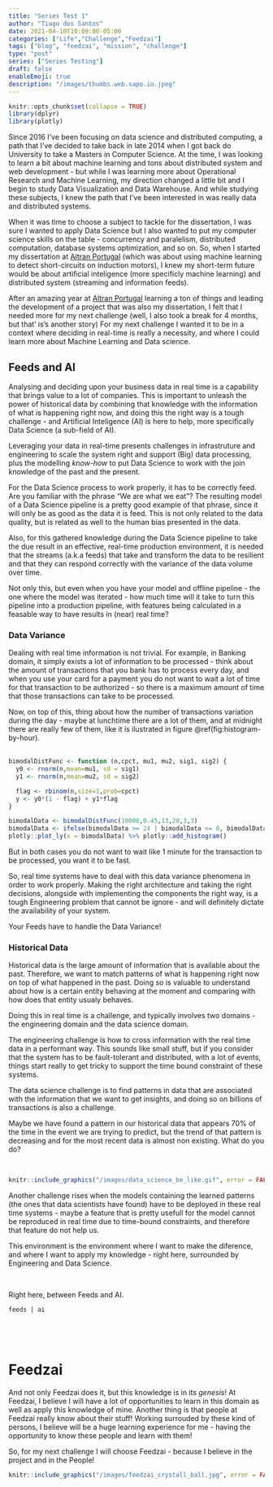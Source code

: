 ```yaml
---
title: "Series Test 1"
author: "Tiago dos Santos"
date: 2021-04-10T10:00:00-05:00
categories: ["Life","Challenge","Feedzai"]
tags: ["blog", "feedzai", "mission", "challenge"]
type: "post"
series: ["Series Testing"]
draft: false
enableEmoji: true
description: "/images/thumbs.web.sapo.io.jpeg"
---
```


```r
knitr::opts_chunk$set(collapse = TRUE)
library(dplyr)
library(plotly)
```

Since 2016 I've been focusing on data science and distributed computing, a path that I've decided to take back in late 2014 when I got back do University to take a Masters in Computer Science. 
At the time, I was looking to learn a bit about machine learning and tons about distributed system and web development - but while I was learning more about Operational Research and Machine Learning, my direction changed a little bit and I begin to  study Data Visualization and Data Warehouse. And while studying these subjects, I knew the path that I've been interested in was really data and distributed systems.

When it was time to choose a subject to tackle for the dissertation, I was sure I wanted to apply Data Science but I also wanted to put my computer science skills on the table - concurrency and paralelism, distributed computation, database systems optimization, and so on.
So, when I started my dissertation at [Altran Portugal](https://www.altran.com/pt/pt-pt) (which was about using machine learning to detect short-circuits on induction motors), I knew my short-term future would be about artificial inteligence (more specificly machine learning) and distributed system (streaming and information feeds).

After an amazing year at [Altran Portugal](https://www.altran.com/pt/pt-pt) learning a ton of things and leading the development of a project that was also my dissertation, I felt that I needed more for my next challenge (well, I also took a break for 4 months, but that' is's another story)
For my next challenge I wanted it to be in a context where deciding in real-time is really a necessity, and where I could learn more about Machine Learning and Data science.

## Feeds and AI

Analysing and deciding upon your business data in real time is a capability that brings value to a lot of companies. 
This is important to unleash the power of historical data by combining that knowledge with the information of what is happening right now, and doing this the right way is a tough challenge - and Artificial Inteligence (AI) is here to help, more specifically Data Science (a sub-field of AI). 

Leveraging your data in real-time presents challenges in infrastruture and engineering to scale the system right and support (Big) data processing, plus the modelling  *know-how* to put Data Science to work with the join knowledge of the past and the present. 

For the Data Science process to work properly, it has to be correctly feed. Are you familiar with the phrase "We are what we eat"? 
The resulting model of a Data Science pipeline is a pretty good example of that phrase, since it will only be as good as the data it is feed.
This is not only related to the data quality, but is related as well to the human bias presented in the data.

Also, for this gathered knowledge during the Data Science pipeline to take the due result in an effective, real-time production environment, it is needed that the streams (a.k.a feeds) that take and transform the data to be resilient and that they can respond correctly with the variance of the data volume over time.

Not only this, but even when you have your model and offline pipeline - the one where the model was iterated - how much time will it take to turn this pipeline into a production pipeline, with features being calculated in a feasable way to have results in (near) real time?

### Data Variance

Dealing with real time information is not trivial. For example, in Banking domain, it simply exists a lot of information to be processed - think about the amount of transactions that you bank has to process every day, and when you use your card for a payment you do not want to wait a lot of time for that transaction to be authorized - so there is a maximum amount of time that those transactions can take to be processed. 

Now, on top of this, thing about how the number of transactions variation during the day - maybe at lunchtime there are a lot of them, and at midnight there are really few of them, like it is ilustrated in figure \@ref(fig:histogram-by-hour). 
<br>
<br>

```r
bimodalDistFunc <- function (n,cpct, mu1, mu2, sig1, sig2) {
  y0 <- rnorm(n,mean=mu1, sd = sig1)
  y1 <- rnorm(n,mean=mu2, sd = sig2)

  flag <- rbinom(n,size=1,prob=cpct)
  y <- y0*(1 - flag) + y1*flag 
}

bimodalData <- bimodalDistFunc(10000,0.45,13,20,3,3)
bimodalData <- ifelse(bimodalData >= 24 | bimodalData <= 0, bimodalData%%24, bimodalData)
plotly::plot_ly(x = bimodalData) %>% plotly::add_histogram()
```

But in both cases you do not want to wait like 1 minute for the transaction to be processed, you want it to be fast.

So, real time systems have to deal with this data variance phenomena in order to work properly. 
Making the right architecture and taking the right decisions, alongside with implementing the components the right way, is a tough Engineering problem that cannot be ignore - and will definitely dictate the availability of your system.

Your Feeds have to handle the Data Variance!

<!--
https://www.youtube.com/watch?v=ilv7O2RrIJI
-->


### Historical Data

Historical data is the large amount of information that is available about the past.
Therefore, we want to match patterns of what is happening right now on top of what happened in the past.
Doing so is valuable to understand about how is a certain entity behaving at the moment and comparing with how does that entity usualy behaves.

Doing this in real time is a challenge, and typically involves two domains - the engineering domain and the data science domain.


The engineering challenge is how to cross information with the real time data in a performant way. This sounds like small stuff, but if you consider that the system has to be fault-tolerant and distributed, with a lot of events, things start really to get tricky to support the time bound constraint of these systems.


The data science challenge is to find patterns in data that are associated with the information that we want to get insights, and doing so on billions of transactions is also a challenge. 

Maybe we have found a pattern in our historical data that appears 70% of the time in the event we are trying to predict, but the trend of that pattern is decreasing and for the most recent data is almost non existing. What do you do?

<br>

```r
knitr::include_graphics("/images/data_science_be_like.gif", error = FALSE)
```

Another challenge rises when the models containing the learned patterns (the ones that data scientists have found) have to be deployed in these real time systems - maybe a feature that is pretty usefull for the model cannot be reproduced in real time due to time-bound constraints, and therefore that feature do not help us.

This environment is the environment where I want to make the diference, and where I want to apply my knowledge - right here, surrounded by Engineering and Data Science.

<br>

Right here, between Feeds and AI. 

`feeds | ai `

<br>
-----

# Feedzai

And not only Feedzai does it, but this knowledge is in its *genesis*! 
At Feedzai, I believe I will have a lot of opportunities to learn in this domain as well as apply this knowledge of mine. 
Another thing is that people at Feedzai really know about their stuff! Working surrouded by these kind of persons, I believe will be a huge learning experience for me - having the opportunity to know these people and learn with them!

So, for my next challenge I will choose Feedzai - because I believe in the project and in the People!


```r
knitr::include_graphics("/images/feedzai_crystall_ball.jpg", error = FALSE)
```